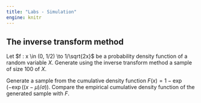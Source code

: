 ```yaml
---
title: "Labs - Simulation"
engine: knitr
---
```


## The inverse transform method

Let $f : x \in (0, 1/2) \to 1/\sqrt{2x}$ be a probability density function of a random variable $X$. Generate using the inverse transform method a sample of size 100 of $X$.


Generate a sample from the cumulative density function $F(x)=1- \exp(-\exp((x-\mu)/\sigma))$. Compare the empirical cumulative density function of the generated sample with $F$.

